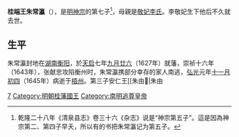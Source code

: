 {{CJK-New-Char|2372C|ver=B}}
{{中国宗室信息框
|名稱=明禮宗
|姓名=朱常瀛
|出生日期={{birth date|1597|4|25}}<br>萬曆二十五年三月十日
|出生地=
|逝世日期={{death date and age|1645|12|21|1597|4|25}}<br>弘光元年十一月初四
|逝世地=
|廟號=禮宗
|諡號=端王（初諡）<br>體天昌道莊毅溫弘興文宣武仁智誠孝端皇帝（明昭宗尊諡）
|陵墓=明興陵
|父=[[明神宗|明神宗]]朱翊鈞
|母=[[李貴妃_(明神宗)|孝敬太皇太后]]
|皇后=[[孝欽端皇后|孝欽端皇后]]<br>[[孝正太后|孝正太后]]<br>[[昭聖太后|昭聖太后]]
|亲属=惠王[[朱常潤|朱常潤]]（兄弟）
|子嗣=桂恭王[[朱由𣜬|朱由𣜬]]<br>[[明昭宗|明昭宗]]朱由榔
}}
'''桂端王朱常瀛'''（{{bd|1597年|4月25日|1645年|12月21日|catIdx=Z朱}}），是[[明神宗|明神宗]]的第七子<ref>乾隆二十八年《清泉县志》卷三十六《杂志》说是“神宗第五子”。這是因為神宗第二、第四子早夭，所以有的书把朱常瀛记为第五子。 </ref>，母親是[[李貴妃_(明神宗)|敬妃李氏]]。李敬妃生下他后不久就去世。

==生平==
朱常瀛封地在[[湖南|湖南]][[衡阳|衡阳]]，於[[天启_(明朝)|天启]]七年[[九月廿六|九月廿六]]（1627年）就藩，崇祯十六年（1643年），张献忠攻陷衡州时，朱常瀛携部分幸存的家人南逃，[[弘光|弘光]]元年[[十一月初四|十一月初四]]（1645年）病逝于[[梧州|梧州]]。第三子安仁王[[朱由𣜬|朱由{{僻字]]嗣。

==庙谥==
他的第四个儿子[[永历帝|永历帝]]朱由榔即位後，追尊他為[[皇帝|皇帝]]，[[廟號|廟號]]'''禮宗'''，[[諡號|諡號]]'''體天昌道莊毅溫弘興文宣武仁智誠孝端皇帝'''。

==陵墓==
朱常瀛陵墓称为[[兴陵|兴陵]]<ref>《[[南明史|南明史]]》卷二十六</ref>，兴陵（皇姑坟）位于左右江汇合河畔上的三江口宋村的皇姑坟，史称兴陵。

==家庭==
{{Ahnentafel top}}<center>
{{ahnentafel-compact5
|boxstyle_1=background-color: #ff8000;
|boxstyle_2=background-color: #ff6700;
|boxstyle_3=background-color: #ff4e00;
|boxstyle_4=background-color: #ff3500;
|boxstyle_5=background-color: #ff1c00;
|1=（追尊）'''礼宗端皇帝朱常瀛'''
|2='''父：'''神宗显皇帝[[明神宗|朱翊钧]]
|3='''母：'''（追尊）[[孝敬太皇太后|孝敬太皇太后]]李氏
|4='''祖父：'''穆宗莊皇帝[[明穆宗|朱载坖]]
|5='''祖母：'''[[孝定皇太后|孝定皇太后]]李氏
|6=
|7=
|8='''曾祖父：'''世宗肃皇帝[[明世宗|朱厚熜]]
|9='''曾祖母：'''（追尊）[[孝恪皇后|孝恪皇后]]杜氏
|10='''外曾祖父：'''武清伯[[李伟_(明朝)|李伟]]
|11='''外曾祖母：'''武清伯夫人
|12=
|13=
|14=
|15=
|16='''高祖父：'''（追尊）睿宗献皇帝[[朱祐杬|朱祐杬]]
|17='''高祖母：'''（追尊）[[慈孝献皇后|慈孝献皇后]]蒋氏
|18='''外高祖父：'''（追封）庆都伯[[杜林_(明朝)|杜林]]
|19='''外高祖母：'''（追封）庆都伯夫人
|20=
|21=
|22=
|23=
|24=
|25=
|26=
|27=
|28=
|29=
|30=
|31=
}}</center>
{{ahnentafel bottom}}
===后妃===
*[[孝欽端皇后|孝欽端皇后]]呂氏，原配
*[[孝正皇太后|孝正皇太后]]王氏，繼室
*[[昭聖太后|昭聖太后]]馬氏，妾室，永曆帝生母。

===子女===
====子====
#世子 [[桂世子_(朱常瀛長子)|朱由？]]，早亡
#[[桂閔王|桂閔王]] 朱由？（本為世子，追諡），早亡
#桂恭王 [[朱由𣜬|朱由𣜬]]，继位为桂王，后薨于广西。
#[[永历帝|永历帝]]（桂王） 朱由榔，逃亡缅甸，后被吴三桂索回杀害
#[[永興王|永興王]] 朱由榐，死于乱军
#[[新田王|新田王]] 朱由？，死于乱军
#[[江華王|江華王]] 朱由？，下落不明
#[[嘉善王|嘉善王]] 朱由榮，夭折

====女====
#[[安化公主_(明朝)|安化公主]]
#第二女（1626年3月9日－1627年3月20日）
#[[廣德公主_(南明)|廣德公主]]

== 影視形象 ==
===電視劇===
{| class="wikitable" 
|-  style="background:cornflowerblue; color:white; text-align:center;"
|'''年份'''||'''地區'''||'''作品'''||'''演員'''
|-
|2004年|| [[中國|中國]]||《[[長河東流|長河東流]]》|| [[姜文|姜文]]
|-
|2005年|| [[中國|中國]]||《[[江山風雨情|江山風雨情]]》|| [[陳寶國|陳寶國]]
|}

==注釋==
{{reflist}}

{{-}}
{{s-start}}
{{s-none|無|[[明朝|明政府]]封之}}
{{s-ttl|title=[[明朝藩王列表_(桂王系)|明桂國國王]]|years=1601年－1645年}}
{{s-aft|after=子恭王[[朱由𣜬|朱由𣜬]]}}
{{s-end}}
{{明神宗皇室}}
{{明朝皇帝}}

[[Category:明神宗皇子|7]]
[[Category:明朝桂藩國王|Category:明朝桂藩國王]]
[[Category:南明追尊皇帝|Category:南明追尊皇帝]]